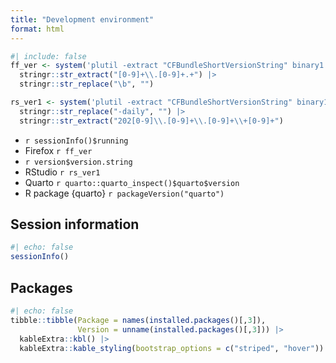 ```yaml
---
title: "Development environment"
format: html
---
```


```r
#| include: false
ff_ver <- system('plutil -extract "CFBundleShortVersionString" binary1 /Applications/Firefox.app/Contents/Info.plist -o -', intern = TRUE) |>
  stringr::str_extract("[0-9]+\\.[0-9]+.+") |>
  stringr::str_replace("\b", "")

rs_ver1 <- system('plutil -extract "CFBundleShortVersionString" binary1 /Applications/RStudio.app/Contents/Info.plist -o -', intern = TRUE) |>
  stringr::str_replace("-daily", "") |>
  stringr::str_extract("202[0-9]\\.[0-9]+\\.[0-9]+\\+[0-9]+")
```

* `r sessionInfo()$running`
* Firefox `r ff_ver`
* `r version$version.string`
* RStudio `r rs_ver1`
* Quarto `r quarto::quarto_inspect()$quarto$version`
* R package {quarto} `r packageVersion("quarto")`

## Session information

```r
#| echo: false
sessionInfo()
```

## Packages

```r
#| echo: false
tibble::tibble(Package = names(installed.packages()[,3]),
               Version = unname(installed.packages()[,3])) |>
  kableExtra::kbl() |>
  kableExtra::kable_styling(bootstrap_options = c("striped", "hover"))
```
